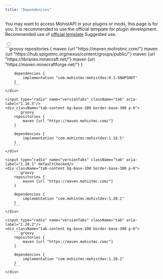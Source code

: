 ```yaml
---
title: "Dependencies"
---
```


You may want to access MohistAPI in your plugins or mods, this page is for you. It is recommended to use the official template for plugin development.
Recommended use of [official template](https://github.com/MohistMC/MohistPlugin) Suggested use.

<div className="tabs tabs-lift">
    <input type="radio" name="versionTabs" className="tab" aria-label="1.12.2"/>
    <div className="tab-content bg-base-100 border-base-300 p-6">
        ```groovy
        repositories {
            maven {url "https://maven.mohistmc.com/"}
            maven {url "https://hub.spigotmc.org/nexus/content/groups/public/"}
            maven {url "https://libraries.minecraft.net/"}
            maven {url "https://maven.minecraftforge.net/"}
        }

        dependencies {
            implementation "com.mohistmc:mohistdev:0.1-SNAPSHOT"
        }
        ```
    </div>

    <input type="radio" name="versionTabs" className="tab" aria-label="1.16.5"/>
    <div className="tab-content bg-base-100 border-base-300 p-6">
        ```groovy
        repositories {
            maven {url "https://maven.mohistmc.com/"}
        }

        dependencies {
            implementation "com.mohistmc:mohistdev:1.16.5"
        }
        ```
    </div>

    <input type="radio" name="versionTabs" className="tab" aria-label="1.20.1" defaultChecked/>
    <div className="tab-content bg-base-100 border-base-300 p-6">
        ```groovy
        repositories {
            maven {url "https://maven.mohistmc.com/"}
        }

        dependencies {
            implementation "com.mohistmc:mohistdev:1.20.1"
        }
        ```
    </div>

    <input type="radio" name="versionTabs" className="tab" aria-label="1.20.2"/>
    <div className="tab-content bg-base-100 border-base-300 p-6">
        ```groovy
        repositories {
            maven {url "https://maven.mohistmc.com/"}
        }

        dependencies {
            implementation "com.mohistmc:mohistdev:1.20.2"
        }
        ```
    </div>
</div>
